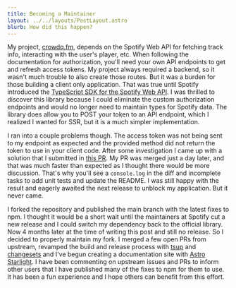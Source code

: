 ```yaml
---
title: Becoming a Maintainer
layout: ../../layouts/PostLayout.astro
blurb: How did this happen?
---
```


My project, [crowdq.fm](/projects/crowdq-fm), depends on the Spotify Web API for fetching track info, interacting with the user's player, etc. When following the documentation for authorization, you'll need your own API endpoints to get and refresh access tokens. My project always required a backend, so it wasn't much trouble to also create those routes. But it was a burden for those building a client only application. That was true until Spotify introduced the [TypeScript SDK for the Spotify Web API](https://developer.spotify.com/blog/2023-07-03-typescript-sdk). I was thrilled to discover this library because I could eliminate the custom authorization endpoints and would no longer need to maintain types for Spotify data. The library does allow you to POST your token to an API endpoint, which I realized I wanted for SSR, but it is a much simpler implementation.

I ran into a couple problems though. The access token was not being sent to my endpoint as expected and the provided method did not return the token to use in your client code. After some investigation I came up with a solution that I submitted in [this PR](https://github.com/spotify/spotify-web-api-ts-sdk/pull/78/files). My PR was merged just a day later, and that was much faster than expected as I thought there would be more discussion. That's why you'll see a `console.log` in the diff and incomplete tasks to add unit tests and update the README. I was still happy with the result and eagerly awaited the next release to unblock my application. But it never came.

I forked the repository and published the main branch with the latest fixes to npm. I thought it would be a short wait until the maintainers at Spotify cut a new release and I could switch my dependency back to the official library. Now 4 months later at the time of writing this post and still no release. So I decided to properly maintain my fork. I merged a few open PRs from upstream, revamped the build and release process with [tsup](https://tsup.egoist.dev) and [changesets](https://github.com/changesets/changesets) and I've begun creating a documentation site with [Astro Starlight](https://starlight.astro.build). I have been commenting on upstream issues and PRs to inform other users that I have published many of the fixes to npm for them to use. It has been a fun experience and I hope others can benefit from this effort.
